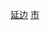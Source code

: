 {{Catnav|頁面分類|...|中国各省城市|吉林城市|吉林县级市}}
{{Catnav|頁面分類|...|吉林行政区划|吉林县级行政区|吉林县级市}}
{{Catnav|頁面分類|...|吉林市州|延边|延边行政区划|延边市县}}
[[Category:吉林县级市|延边]]
[[Category:延边市县|市]]
{{catmore|和龙市|吉林省和龙市}}